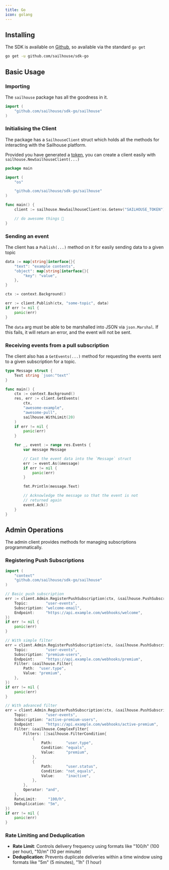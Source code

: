 ```yaml
---
title: Go
icon: golang
---
```


## Installing

The SDK is available on [Github](https://github.com/sailhouse/sdk-go), so available via the standard `go get`

```bash
go get -u github.com/sailhouse/sdk-go
```

## Basic Usage

### Importing

The `sailhouse` package has all the goodness in it.

```go
import (
    "github.com/sailhouse/sdk-go/sailhouse"
)
```

### Initialising the Client

The package has a `SailhouseClient` struct which holds all the methods for interacting with the Sailhouse platform.

Provided you have generated a [token](/reference/tokens), you can create a client easily with `sailhouse.NewSailhouseClient(...)`

```go
package main

import (
    "os"

    "github.com/sailhouse/sdk-go/sailhouse"
)

func main() {
    client := sailhouse.NewSailhouseClient(os.Getenv("SAILHOUSE_TOKEN"))

    // do awesome things 🚀
}
```

### Sending an event

The client has a `Publish(...)` method on it for easily sending data to a given topic

```go
data := map[string]interface{}{
    "text": "example contents",
    "object": map[string]interface{}{
        "key": "value",
    },
}

ctx := context.Background()

err := client.Publish(ctx, "some-topic", data)
if err != nil {
    panic(err)
}
```

The `data` arg must be able to be marshalled into JSON via `json.Marshal`. If this fails, it will return an error, and the event will not be sent.

### Receiving events from a pull subscription

The client also has a `GetEvents(...)` method for requesting the events sent to a given subscription for a topic.

```go
type Message struct {
	Text string `json:"text"`
}

func main() {
    ctx := context.Background()
    res, err := client.GetEvents(
        ctx,
        "awesome-example",
        "awesome-pull",
        sailhouse.WithLimit(20)
    )
    if err != nil {
        panic(err)
    }

    for _, event := range res.Events {
        var message Message

        // Cast the event data into the `Message` struct
        err := event.As(&message)
        if err != nil {
            panic(err)
        }

        fmt.Println(message.Text)

        // Acknowledge the message so that the event is not
        // returned again
        event.Ack()
    }
}
```

## Admin Operations

The admin client provides methods for managing subscriptions programmatically.

### Registering Push Subscriptions

```go
import (
    "context"
    "github.com/sailhouse/sdk-go/sailhouse"
)

// Basic push subscription
err := client.Admin.RegisterPushSubscription(ctx, &sailhouse.PushSubscriptionRequest{
    Topic:        "user-events",
    Subscription: "welcome-email",
    Endpoint:     "https://api.example.com/webhooks/welcome",
})
if err != nil {
    panic(err)
}

// With simple filter
err = client.Admin.RegisterPushSubscription(ctx, &sailhouse.PushSubscriptionRequest{
    Topic:        "user-events", 
    Subscription: "premium-users",
    Endpoint:     "https://api.example.com/webhooks/premium",
    Filter: &sailhouse.Filter{
        Path:  "user.type",
        Value: "premium",
    },
})
if err != nil {
    panic(err)
}

// With advanced filter
err = client.Admin.RegisterPushSubscription(ctx, &sailhouse.PushSubscriptionRequest{
    Topic:        "user-events",
    Subscription: "active-premium-users", 
    Endpoint:     "https://api.example.com/webhooks/active-premium",
    Filter: &sailhouse.ComplexFilter{
        Filters: []sailhouse.FilterCondition{
            {
                Path:      "user.type",
                Condition: "equals",
                Value:     "premium",
            },
            {
                Path:      "user.status",
                Condition: "not_equals", 
                Value:     "inactive",
            },
        },
        Operator: "and",
    },
    RateLimit:     "100/h",
    Deduplication: "5m",
})
if err != nil {
    panic(err)
}
```

### Rate Limiting and Deduplication

- **Rate Limit**: Controls delivery frequency using formats like "100/h" (100 per hour), "10/m" (10 per minute)
- **Deduplication**: Prevents duplicate deliveries within a time window using formats like "5m" (5 minutes), "1h" (1 hour)

```
